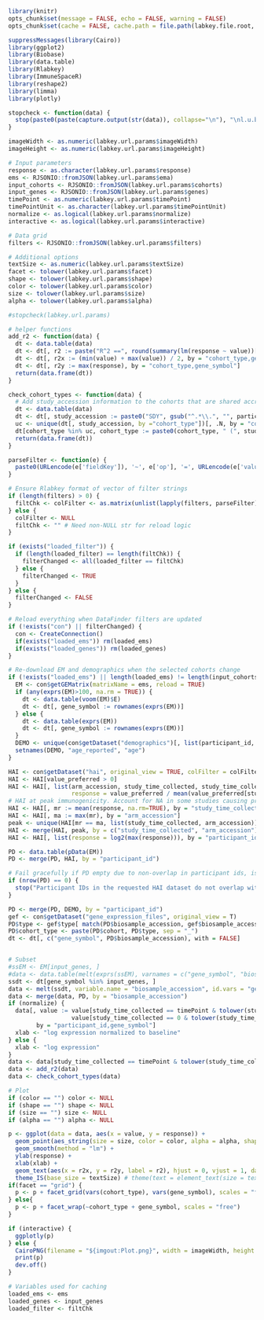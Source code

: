 ```r
library(knitr)
opts_chunk$set(message = FALSE, echo = FALSE, warning = FALSE)
opts_chunk$set(cache = FALSE, cache.path = file.path(labkey.file.root, "cache/GeneExpressionExplorer/", labkey.user.email, ""))
```

```r
suppressMessages(library(Cairo))
library(ggplot2)
library(Biobase)
library(data.table)
library(Rlabkey)
library(ImmuneSpaceR)
library(reshape2)
library(limma)
library(plotly)

stopcheck <- function(data) {
  stop(paste0(paste(capture.output(str(data)), collapse="\n"), "\nl.u.b: ",labkey.url.base, "\nl.u.p: ",labkey.url.path))
}

imageWidth <- as.numeric(labkey.url.params$imageWidth)
imageHeight <- as.numeric(labkey.url.params$imageHeight)

# Input parameters
response <- as.character(labkey.url.params$response)
ems <- RJSONIO::fromJSON(labkey.url.params$ema)
input_cohorts <- RJSONIO::fromJSON(labkey.url.params$cohorts)
input_genes <- RJSONIO::fromJSON(labkey.url.params$genes)
timePoint <- as.numeric(labkey.url.params$timePoint)
timePointUnit <- as.character(labkey.url.params$timePointUnit)
normalize <- as.logical(labkey.url.params$normalize)
interactive <- as.logical(labkey.url.params$interactive)

# Data grid
filters <- RJSONIO::fromJSON(labkey.url.params$filters)

# Additional options
textSize <- as.numeric(labkey.url.params$textSize)
facet <- tolower(labkey.url.params$facet)
shape <- tolower(labkey.url.params$shape)
color <- tolower(labkey.url.params$color)
size <- tolower(labkey.url.params$size)
alpha <- tolower(labkey.url.params$alpha)

#stopcheck(labkey.url.params)

# helper functions
add_r2 <- function(data) {
  dt <- data.table(data)
  dt <- dt[, r2 := paste("R^2 ==", round(summary(lm(response ~ value))[['r.squared']], 3)), by = "cohort_type,gene_symbol"]
  dt <- dt[, r2x := (min(value) + max(value)) / 2, by = "cohort_type,gene_symbol"]
  dt <- dt[, r2y := max(response), by = "cohort_type,gene_symbol"]
  return(data.frame(dt))
}

check_cohort_types <- function(data) {
  # Add study_accession information to the cohorts that are shared accross studies
  dt <- data.table(data)
  dt <- dt[, study_accession := paste0("SDY", gsub("^.*\\.", "", participant_id))]
  uc <- unique(dt[, study_accession, by ="cohort_type"])[, .N, by = "cohort_type"][N >1, cohort_type]
  dt[cohort_type %in% uc, cohort_type := paste0(cohort_type, " (", study_accession, ")")]
  return(data.frame(dt))
}

parseFilter <- function(e) {
  paste0(URLencode(e['fieldKey']), '~', e['op'], '=', URLencode(e['value']))
}

# Ensure Rlabkey format of vector of filter strings
if (length(filters) > 0) {
  filtChk <- colFilter <- as.matrix(unlist(lapply(filters, parseFilter)))
} else {
  colFilter <- NULL
  filtChk <- "" # Need non-NULL str for reload logic
}

if (exists("loaded_filter")) {
  if (length(loaded_filter) == length(filtChk)) {
    filterChanged <- all(loaded_filter == filtChk)
  } else {
    filterChanged <- TRUE
  }
} else {
  filterChanged <- FALSE
}

# Reload everything when DataFinder filters are updated
if (!exists("con") || filterChanged) {
  con <- CreateConnection()
  if(exists("loaded_ems")) rm(loaded_ems)
  if(exists("loaded_genes")) rm(loaded_genes)
}

# Re-download EM and demographics when the selected cohorts change
if (!exists("loaded_ems") || length(loaded_ems) != length(input_cohorts) || !all(loaded_ems %in% ems)) {
  EM <- con$getGEMatrix(matrixName = ems, reload = TRUE)
  if (any(exprs(EM)>100, na.rm = TRUE)) {
    dt <- data.table(voom(EM)$E)
    dt <- dt[, gene_symbol := rownames(exprs(EM))]
  } else {
    dt <- data.table(exprs(EM))
    dt <- dt[, gene_symbol := rownames(exprs(EM))]
  }
  DEMO <- unique(con$getDataset("demographics")[, list(participant_id, age_reported, gender, race)])
  setnames(DEMO, "age_reported", "age")
}

HAI <- con$getDataset("hai", original_view = TRUE, colFilter = colFilter, reload = TRUE)
HAI <- HAI[value_preferred > 0]
HAI <- HAI[, list(arm_accession, study_time_collected, study_time_collected_unit,
                  response = value_preferred / mean(value_preferred[study_time_collected <= 0])), by = "virus,participant_id"]
# HAI at peak immunogenicity. Account for NA in some studies causing proj lvl merge failure.
HAI <- HAI[, mr := mean(response, na.rm=TRUE), by = "study_time_collected"]
HAI <- HAI[, ma := max(mr), by = "arm_accession"]
peak <- unique(HAI[mr == ma, list(study_time_collected, arm_accession)])
HAI <- merge(HAI, peak, by = c("study_time_collected", "arm_accession"))
HAI <- HAI[, list(response = log2(max(response))), by = "participant_id"]

PD <- data.table(pData(EM))
PD <- merge(PD, HAI, by = "participant_id")

# Fail gracefully if PD empty due to non-overlap in participant ids, issue num 21
if (nrow(PD) == 0) {
  stop("Participant IDs in the requested HAI dataset do not overlap with those in the requested pheno data. Please select a different cohort or timepoint and try again.")
}

PD <- merge(PD, DEMO, by = "participant_id")
gef <- con$getDataset("gene_expression_files", original_view = T)
PD$type <- gef$type[ match(PD$biosample_accession, gef$biosample_accession)]
PD$cohort_type <- paste(PD$cohort, PD$type, sep = "_")
dt <- dt[, c("gene_symbol", PD$biosample_accession), with = FALSE]


# Subset
#ssEM <- EM[input_genes, ]
#data <- data.table(melt(exprs(ssEM), varnames = c("gene_symbol", "biosample_accession")))
ssdt <- dt[gene_symbol %in% input_genes, ]
data <- melt(ssdt, variable.name = "biosample_accession", id.vars = "gene_symbol")
data <- merge(data, PD, by = "biosample_accession")
if (normalize) {
  data[, value := value[study_time_collected == timePoint & tolower(study_time_collected_unit) == timePointUnit]  -
                  value[study_time_collected == 0 & tolower(study_time_collected_unit) == timePointUnit],
        by = "participant_id,gene_symbol"]
  xlab <- "log expression normalized to baseline"
} else {
  xlab <- "log expression"
}
data <- data[study_time_collected == timePoint & tolower(study_time_collected_unit) == timePointUnit]
data <- add_r2(data)
data <- check_cohort_types(data)

# Plot
if (color == "") color <- NULL
if (shape == "") shape <- NULL
if (size == "") size <- NULL
if (alpha == "") alpha <- NULL
```

<div align = 'center'>
```r
p <- ggplot(data = data, aes(x = value, y = response)) +
  geom_point(aes_string(size = size, color = color, alpha = alpha, shape = shape)) +
  geom_smooth(method = "lm") +
  ylab(response) +
  xlab(xlab) +
  geom_text(aes(x = r2x, y = r2y, label = r2), hjust = 0, vjust = 1, data = data, parse = TRUE) +
  theme_IS(base_size = textSize) # theme(text = element_text(size = textSize))
if(facet == "grid") {
  p <- p + facet_grid(vars(cohort_type), vars(gene_symbol), scales = "free")
} else{
  p <- p + facet_wrap(~cohort_type + gene_symbol, scales = "free")
}

if (interactive) {
  ggplotly(p)
} else {
  CairoPNG(filename = "${imgout:Plot.png}", width = imageWidth, height = imageHeight)
  print(p)
  dev.off()
}

# Variables used for caching
loaded_ems <- ems
loaded_genes <- input_genes
loaded_filter <- filtChk
```
</div>
